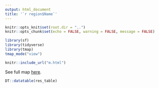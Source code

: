 ```yaml
---
output: html_document
title: '`r region$Name`'
---
```


```r
knitr::opts_knit$set(root.dir = "..")
knitr::opts_chunk$set(echo = FALSE, warning = FALSE, message = FALSE)
```

```r
library(sf)
library(tidyverse)
library(tmap)
tmap_mode("view")
```

```r
knitr::include_url("m.html")
```

See full map [here](m.html).


```r
DT::datatable(res_table)
```

